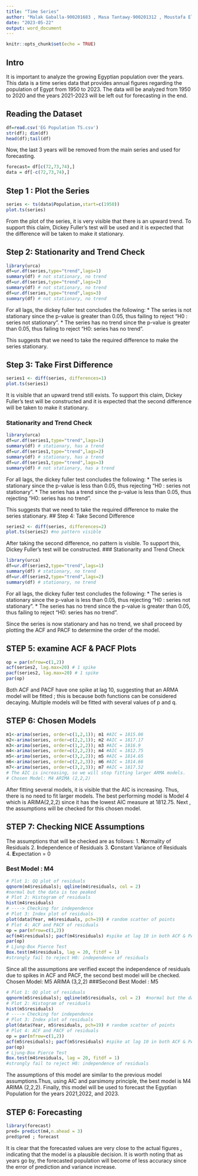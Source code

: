 ```yaml
---
title: "Time Series"
author: "Malak Gaballa-900201683 , Masa Tantawy-900201312 , Moustafa El Mahdy-900201154"
date: "2023-05-22"
output: word_document
---
```


```r
knitr::opts_chunk$set(echo = TRUE)
```
## Intro 
  It is important to analyze the growing Egyptian population over the years. This data is a time series data that provides annual figures regarding the population of Egypt from 1950 to 2023. The data will be analyzed from 1950 to 2020 and the years 2021-2023 will be left out for forecasting in the end.\n
  
## Reading the Dataset
```r
df=read.csv('EG Population TS.csv') 
str(df); dim(df)
head(df);tail(df)
```
Now, the last 3 years will be removed from the main series and used for forecasting.
```r
forecast= df[c(72,73,74),]
data = df[-c(72,73,74),]
```

## Step 1 : Plot the Series
```r
series <- ts(data$Population,start=c(1950))
plot.ts(series)
```
  From the plot of the series, it is very visible that there is an upward trend. To support this claim, Dickey Fuller's test will be used and it is expected that the difference will be taken to make it stationary. 

## Step 2: Stationarity and Trend Check
```r
library(urca)
df=ur.df(series,type="trend",lags=1)
summary(df) # not stationary, no trend
df=ur.df(series,type="trend",lags=2)
summary(df) # not stationary, no trend
df=ur.df(series,type="trend",lags=3)
summary(df) # not stationary, no trend
```
For all lags, the dickey fuller test concludes the following:
* The series is not stationary since the p-value is greater than 0.05, thus failing to reject "H0 : series not stationary".
* The series has no trend since the p-value is greater than 0.05, thus failing to reject "H0: series has no trend".

This suggests that we need to take the required difference to make the series stationary. 

## Step 3: Take First Difference
```r
series1 <- diff(series, differences=1)
plot.ts(series1) 
```
It is visible that an upward trend still exists. To support this claim, Dickey Fuller's test will be constructed and it is expected that the second difference will be taken to make it stationary. 

### Stationarity and Trend Check
```r
library(urca)
df=ur.df(series1,type="trend",lags=1)
summary(df) # stationary, has a trend
df=ur.df(series1,type="trend",lags=2)
summary(df) # stationary, has a trend
df=ur.df(series1,type="trend",lags=3)
summary(df) # not stationary, has a trend
```
For all lags, the dickey fuller test concludes the following:
* The series is stationary since the p-value is less than 0.05, thus rejecting "H0 : series not stationary".
* The series has a trend since the p-value is less than 0.05, thus rejecting "H0: series has no trend".

This suggests that we need to take the required difference to make the series stationary.
## Step 4: Take Second Difference
```r
series2 <- diff(series, differences=2)
plot.ts(series2) #no pattern visible
```
After taking the second difference, no pattern is visible. To support this, Dickey Fuller's test will be constructed. 
### Stationarity and Trend Check
```r
library(urca)
df=ur.df(series2,type="trend",lags=1)
summary(df) # stationary, no trend
df=ur.df(series2,type="trend",lags=2)
summary(df) # stationary, no trend
```
For all lags, the dickey fuller test concludes the following:
* The series is stationary since the p-value is less than 0.05, thus rejecting "H0 : series not stationary".
* The series has no trend since the p-value is greater than 0.05, thus failing to reject "H0: series has no trend".

Since the series is now stationary and has no trend, we shall proceed by plotting the ACF and PACF to determine the order of the model.

## STEP 5: examine ACF & PACF Plots
```r
op = par(mfrow=c(1,2))
acf(series2, lag.max=20) # 1 spike
pacf(series2, lag.max=20) # 1 spike
par(op)
```
Both ACF and PACF have one spike at lag 10, suggesting that an ARMA model will be fitted ; this is because both functions can be considered decaying. Multiple models will be fitted with several values of p and q.

## STEP 6: Chosen Models
```r
m1<-arima(series, order=c(1,2,1)); m1 #AIC = 1815.06
m2<-arima(series, order=c(2,2,1)); m2 #AIC = 1817.17
m3<-arima(series, order=c(1,2,2)); m3 #AIC = 1816.9
m4<-arima(series, order=c(2,2,2)); m4 #AIC = 1812.75
m5<-arima(series, order=c(3,2,2)); m5 #AIC = 1814.65
m6<-arima(series, order=c(2,2,3)); m6 #AIC = 1814.66
m7<-arima(series, order=c(3,2,3)); m7 #AIC = 1817.52
# The AIC is increasing, so we will stop fitting larger ARMA models.
# Chosen Model: M4 ARIMA (2,2,2) 
```
After fitting several models, it is visible that the AIC is increasing. Thus, there is no need to fit larger models. The best performing model is Model 4 which is ARIMA(2,2,2) since it has the lowest AIC measure at 1812.75. Next , the assumptions will be checked for this chosen model. 

## STEP 7: Checking NICE Assumptions
The assumptions that will be checked are as follows:
1. **N**ormality of Residuals 
2. **I**ndependence of Residuals
3. **C**onstant Variance of Residuals
4. **E**xpectation = 0 

### Best Model : M4 
```r
# Plot 1: QQ plot of residuals
qqnorm(m4$residuals); qqline(m4$residuals, col = 2) 
#normal but the data is too peaked
# Plot 2: Histogram of residuals
hist(m4$residuals)
# ----> Checking for independence
# Plot 3: Index plot of residuals
plot(data$Year, m4$residuals, pch=19) # random scatter of points
# Plot 4: ACF and PACF of residuals
op = par(mfrow=c(1,2))
acf(m4$residuals); pacf(m4$residuals) #spike at lag 10 in both ACF & PACF
par(op)
# Ljung-Box Pierce Test
Box.test(m4$residuals, lag = 20, fitdf = 1) 
#strongly fail to reject H0: independence of residuals
```
Since all the assumptions are verified except the independence of residuals due to spikes in ACF and PACF, the second best model will be checked.
Chosen Model: M5 ARIMA (3,2,2) 
###Second Best Model : M5
```r
# Plot 1: QQ plot of residuals
qqnorm(m5$residuals); qqline(m5$residuals, col = 2)  #normal but the data is too peaked
# Plot 2: Histogram of residuals
hist(m5$residuals)
# ----> Checking for independence
# Plot 3: Index plot of residuals
plot(data$Year, m5$residuals, pch=19) # random scatter of points
# Plot 4: ACF and PACF of residuals
op = par(mfrow=c(1,2))
acf(m5$residuals); pacf(m5$residuals) #spike at lag 10 in both ACF & PACF
par(op)
# Ljung-Box Pierce Test
Box.test(m4$residuals, lag = 20, fitdf = 1) 
#strongly fail to reject H0: independence of residuals
```
The assumptions of this model are similar to the previous model assumptions.Thus, using AIC and parsimony principle, the best model is M4 ARIMA (2,2,2). 
Finally, this model will be used to forecast the Egyptian Population for the years 2021,2022, and 2023. 

## STEP 6: Forecasting
```r
library(forecast)
pred= predict(m4,n.ahead = 3)
pred$pred ; forecast
```

It is clear that the forecasted values are very close to the actual figures , indicating that the model is a plausible decision. It is worth noting that as years go by, the forecasted population will become of less accuracy since the error of prediction and variance increase. 

